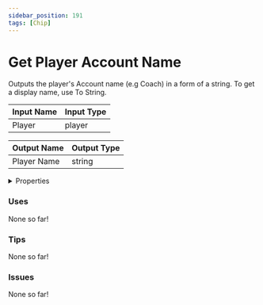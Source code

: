 ```yaml
---
sidebar_position: 191
tags: [Chip]
---
```


# Get Player Account Name

Outputs the player's Account name (e.g Coach) in a form of a string. To get a display name, use To String.




<EsbSvg />

| Input Name | Input Type |
|-----------|-----------|
| Player | player |

| Output Name | Output Type |
|-----------|-----------|
| Player Name | string |


<details>
  <summary>Properties</summary>
  <div>
    <div>
    <table>
      <thead>
        <tr>
          <th>Is beta required?</th>
          <th>❌</th>
        </tr>
        <tr>
          <th>Is this chip a trolling risk?</th>
          <th>❌</th>
        </tr>
        <tr>
          <th>Chip UUID</th>
          <th>6141ff64-412b-452f-beb0-f338eb6abfb5</th>
        </tr>
      </thead>
    </table>
    </div>
  </div>
</details>

### Uses

None so far!

### Tips

None so far!

### Issues

None so far!